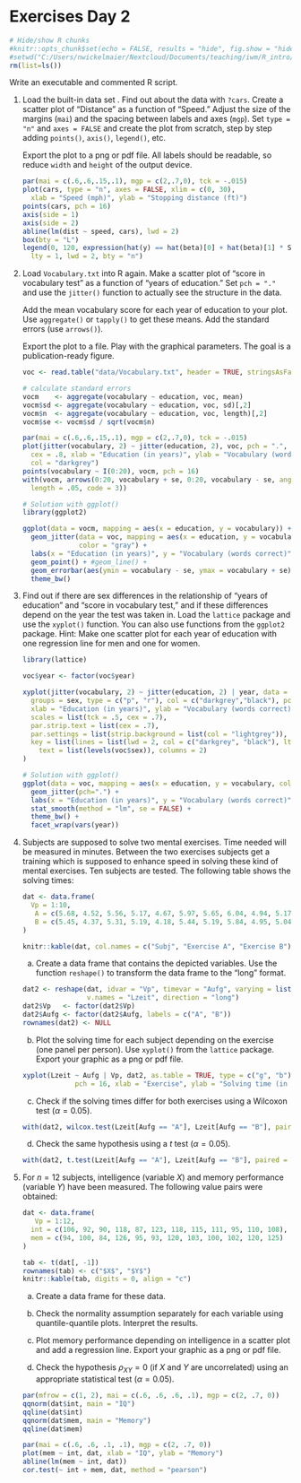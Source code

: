 # Exercises Day 2

```r
# Hide/show R chunks
#knitr::opts_chunk$set(echo = FALSE, results = "hide", fig.show = "hide", warning = FALSE, message = FALSE)
#setwd("C:/Users/nwickelmaier/Nextcloud/Documents/teaching/iwm/R_intro/exercises/")
rm(list=ls())
```

Write an executable and commented R script.

1. Load the built-in data set \verb+cars+. Find out about the data with
   `?cars`. Create a scatter plot of "Distance" as a function of "Speed."
   Adjust the size of the margins (`mai`) and the spacing between labels
   and axes (`mgp`). Set `type = "n"` and `axes = FALSE` and create the
   plot from scratch, step by step adding `points()`, `axis()`, `legend()`,
   etc.

   Export the plot to a png or pdf file. All labels should be readable, so
   reduce `width` and `height` of the output device.

   ```r
   par(mai = c(.6,.6,.15,.1), mgp = c(2,.7,0), tck = -.015)
   plot(cars, type = "n", axes = FALSE, xlim = c(0, 30),
     xlab = "Speed (mph)", ylab = "Stopping distance (ft)")
   points(cars, pch = 16)
   axis(side = 1)
   axis(side = 2)
   abline(lm(dist ~ speed, cars), lwd = 2)
   box(bty = "L")
   legend(0, 120, expression(hat(y) == hat(beta)[0] + hat(beta)[1] * Speed),
     lty = 1, lwd = 2, bty = "n")
   ```

2. Load `Vocabulary.txt` into R again. Make a scatter plot of "score in
   vocabulary test" as a function of "years of education." Set `pch = "."`
   and use the `jitter()` function to actually see the structure in the
   data.

   Add the mean vocabulary score for each year of education to your plot.
   Use `aggregate()` or `tapply()` to get these means. Add the standard
   errors (use `arrows()`).

   Export the plot to a file. Play with the graphical parameters. The goal
   is a publication-ready figure.

   ```r
   voc <- read.table("data/Vocabulary.txt", header = TRUE, stringsAsFactors = TRUE)
   
   # calculate standard errors
   vocm    <- aggregate(vocabulary ~ education, voc, mean)
   vocm$sd <- aggregate(vocabulary ~ education, voc, sd)[,2]
   vocm$n  <- aggregate(vocabulary ~ education, voc, length)[,2]
   vocm$se <- vocm$sd / sqrt(vocm$n)
   
   par(mai = c(.6,.6,.15,.1), mgp = c(2,.7,0), tck = -.015)
   plot(jitter(vocabulary, 2) ~ jitter(education, 2), voc, pch = ".", 
     cex = .8, xlab = "Education (in years)", ylab = "Vocabulary (words correct)",
     col = "darkgrey")
   points(vocabulary ~ I(0:20), vocm, pch = 16)
   with(vocm, arrows(0:20, vocabulary + se, 0:20, vocabulary - se, angle = 90,
     length = .05, code = 3))
   ```

   ```r
   # Solution with ggplot()
   library(ggplot2)

   ggplot(data = vocm, mapping = aes(x = education, y = vocabulary)) +
     geom_jitter(data = voc, mapping = aes(x = education, y = vocabulary), pch=".",
                 color = "gray") +
     labs(x = "Education (in years)", y = "Vocabulary (words correct)") +
     geom_point() + #geom_line() +
     geom_errorbar(aes(ymin = vocabulary - se, ymax = vocabulary + se), width = 0.5) +
     theme_bw()
   ```

3. Find out if there are sex differences in the relationship of "years of
   education" and "score in vocabulary test," and if these differences
   depend on the year the test was taken in. Load the `lattice` package and
   use the `xyplot()` function. You can also use functions from the
   `ggplot2` package. Hint: Make one scatter plot for each year
   of education with one regression line for men and one for women.

   ```r
   library(lattice)

   voc$year <- factor(voc$year)

   xyplot(jitter(vocabulary, 2) ~ jitter(education, 2) | year, data = voc,
     groups = sex, type = c("p", "r"), col = c("darkgrey","black"), pch = ".", lwd = 2,
     xlab = "Education (in years)", ylab = "Vocabulary (words correct)", lty = 1:2,
     scales = list(tck = .5, cex = .7),
     par.strip.text = list(cex = .7),
     par.settings = list(strip.background = list(col = "lightgrey")),
     key = list(lines = list(lwd = 2, col = c("darkgrey", "black"), lty = 1:2),
       text = list(levels(voc$sex)), columns = 2)
   )
   ```
   
   ```r
   # Solution with ggplot()
   ggplot(data = voc, mapping = aes(x = education, y = vocabulary, color = sex)) +
     geom_jitter(pch=".") +
     labs(x = "Education (in years)", y = "Vocabulary (words correct)") +
     stat_smooth(method = "lm", se = FALSE) +
     theme_bw() +
     facet_wrap(vars(year))
   ```

4. Subjects are supposed to solve two mental exercises. Time needed will be
   measured in minutes. Between the two exercises subjects get a training
   which is supposed to enhance speed in solving these kind of mental
   exercises. Ten subjects are tested. The following table shows the
   solving times:


   ```r
   dat <- data.frame(
     Vp = 1:10,
      A = c(5.68, 4.52, 5.56, 5.17, 4.67, 5.97, 5.65, 6.04, 4.94, 5.17),
      B = c(5.45, 4.37, 5.31, 5.19, 4.18, 5.44, 5.19, 5.84, 4.95, 5.04)
   )
   ```


   ```r
   knitr::kable(dat, col.names = c("Subj", "Exercise A", "Exercise B"), align = "c")
   ```
   a. Create a data frame that contains the depicted variables. Use the
   function `reshape()` to transform the data frame to the "long"
   format.
   
   ```r
   dat2 <- reshape(dat, idvar = "Vp", timevar = "Aufg", varying = list(2:3),
                   v.names = "Lzeit", direction = "long")
   dat2$Vp   <- factor(dat2$Vp)
   dat2$Aufg <- factor(dat2$Aufg, labels = c("A", "B"))
   rownames(dat2) <- NULL
   ```

   b. Plot the solving time for each subject depending on the exercise (one
   panel per person). Use `xyplot()` from the `lattice` package. Export
   your graphic as a png or pdf file.

   ```r
   xyplot(Lzeit ~ Aufg | Vp, dat2, as.table = TRUE, type = c("g", "b"),
                pch = 16, xlab = "Exercise", ylab = "Solving time (in min)")
   ```
   
   c. Check if the solving times differ for both exercises using a Wilcoxon
   test ($\alpha = 0.05$).
   
   ```r
   with(dat2, wilcox.test(Lzeit[Aufg == "A"], Lzeit[Aufg == "B"], paired = TRUE))
   ```
   
   d. Check the same hypothesis using a $t$ test ($\alpha = 0.05$).
   
   ```r
   with(dat2, t.test(Lzeit[Aufg == "A"], Lzeit[Aufg == "B"], paired = TRUE))
   ```
   
5. For $n = 12$ subjects, intelligence (variable $X$) and memory
   performance (variable $Y$) have been measured. The following value pairs
   were obtained:
   
   ```r
   dat <- data.frame(
      Vp = 1:12,
     int = c(106, 92, 90, 118, 87, 123, 118, 115, 111, 95, 110, 108),
     mem = c(94, 100, 84, 126, 95, 93, 120, 103, 100, 102, 120, 125)
   )
   ```
   
   
   ```r
   tab <- t(dat[, -1])
   rownames(tab) <- c("$X$", "$Y$")
   knitr::kable(tab, digits = 0, align = "c")
   ```

   a. Create a data frame for these data.

   b. Check the normality assumption separately for each variable using
   quantile-quantile plots. Interpret the results.

   c. Plot memory performance depending on intelligence in a scatter plot
   and add a regression line. Export your graphic as a png or pdf
   file.

   d. Check the hypothesis $\rho_{XY} = 0$ (if $X$ and $Y$ are
   uncorrelated) using an appropriate statistical test ($\alpha = 0.05$).

   ```r
   par(mfrow = c(1, 2), mai = c(.6, .6, .6, .1), mgp = c(2, .7, 0))
   qqnorm(dat$int, main = "IQ")
   qqline(dat$int)
   qqnorm(dat$mem, main = "Memory")
   qqline(dat$mem)
   ```
   
   ```r
   par(mai = c(.6, .6, .1, .1), mgp = c(2, .7, 0))
   plot(mem ~ int, dat, xlab = "IQ", ylab = "Memory")
   abline(lm(mem ~ int, dat))
   cor.test(~ int + mem, dat, method = "pearson")
   ```

